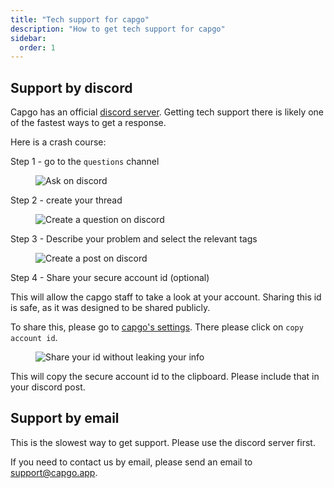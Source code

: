 ```yaml
---
title: "Tech support for capgo"
description: "How to get tech support for capgo"
sidebar:
  order: 1
---
```


## Support by discord

Capgo has an official [discord server](https://discord.com/invite/VnYRvBfgA6). Getting tech support there is likely one of the fastest ways to get a response.

Here is a crash course:

Step 1 - go to the `questions` channel

<figure><img style="margin-left: auto; margin-right: auto" src="/discord-questions.webp" alt="Ask on discord" /><figcaption></figcaption></figure>

Step 2 - create your thread

<figure><img style="margin-left: auto; margin-right: auto" src="/discord-newquestion.webp" alt="Create a question on discord" /><figcaption></figcaption></figure>

Step 3 - Describe your problem and select the relevant tags

<figure><img style="margin-left: auto; margin-right: auto" src="/discord-new-post.webp" alt="Create a post on discord" /><figcaption></figcaption></figure>


Step 4 - Share your secure account id (optional)

This will allow the capgo staff to take a look at your account. Sharing this id is safe, as it was designed to be shared publicly.

To share this, please go to [capgo's settings](https://web.capgo.app/dashboard/settings/account/). There please click on `copy account id`.

<figure><img style="margin-left: auto; margin-right: auto" src="/share-secure-id.webp" alt="Share your id without leaking your info" /><figcaption></figcaption></figure>

This will copy the secure account id to the clipboard. Please include that in your discord post.

## Support by email

This is the slowest way to get support. Please use the discord server first.

If you need to contact us by email, please send an email to support@capgo.app.
